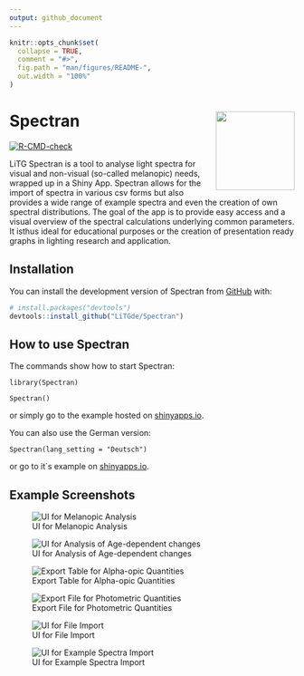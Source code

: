 ```yaml
---
output: github_document
---
```


<!-- README.md is generated from README.Rmd. Please edit that file -->

```r
knitr::opts_chunk$set(
  collapse = TRUE,
  comment = "#>",
  fig.path = "man/figures/README-",
  out.width = "100%"
)
```

# Spectran <img src="man/figures/logo.png" align="right" height="139"/>

<!-- badges: start -->

[![R-CMD-check](https://github.com/LiTGde/Spectran/actions/workflows/R-CMD-check.yaml/badge.svg)](https://github.com/LiTGde/Spectran/actions/workflows/R-CMD-check.yaml)

<!-- badges: end -->

LiTG Spectran is a tool to analyse light spectra for visual and non-visual (so-called melanopic) needs, wrapped up in a Shiny App. Spectran allows for the import of spectra in various csv forms but also provides a wide range of example spectra and even the creation of own spectral distributions. The goal of the app is to provide easy access and a visual overview of the spectral calculations underlying common parameters. It isthus ideal for educational purposes or the creation of presentation ready graphs in lighting research and application.

## Installation

You can install the development version of Spectran from [GitHub](https://github.com/) with:

``` r
# install.packages("devtools")
devtools::install_github("LiTGde/Spectran")
```

## How to use Spectran

The commands show how to start Spectran:

`library(Spectran)`

`Spectran()`

or simply go to the example hosted on [shinyapps.io](https://litg.shinyapps.io/Spectran_en/).

You can also use the German version:

`Spectran(lang_setting = "Deutsch")`

or go to it´s example on [shinyapps.io](https://litg.shinyapps.io/Spectran_de/).

## Example Screenshots

![UI for Melanopic Analysis](inst/app/www/img/English/06_Nonvisual_Analysis.png)

![UI for Analysis of Age-dependent changes](inst/app/www/img/English/07_Age-dependent_Analysis.png)

![Export Table for Alpha-opic Quantities](inst/app/www/img/English/10_Table_Export.png)

![Export File for Photometric Quantities](inst/app/www/img/English/09_Graph_Export.png)

![UI for File Import](inst/app/www/img/English/01_Import_UI.png)

![UI for Example Spectra Import](inst/app/www/img/English/02_Example_Spectra.png)
